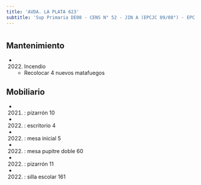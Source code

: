 ```yaml
---
title: 'AVDA. LA PLATA 623'
subtitle: 'Sup Primaria DE08 - CENS N° 52 - JIN A (EPCJC 09/08°) - EPC N° 09 FLORENTINO AMEGHINO'
---
```


#


## Mantenimiento

*  (2022) Incendio 
    + Recolocar 4 nuevos matafuegos


## Mobiliario

*  (2021) : pizarrón 10 

*  (2022) : escritorio 4 

*  (2022) : mesa inicial 5 

*  (2022) : mesa pupitre doble 60 

*  (2022) : pizarrón 11 

*  (2022) : silla escolar 161 







